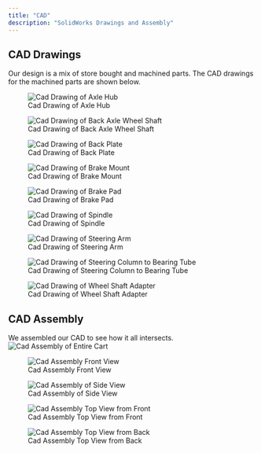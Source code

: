 ```yaml
---
title: "CAD"
description: "SolidWorks Drawings and Assembly"
---
```

## CAD Drawings

Our design is a mix of store bought and machined parts. The CAD drawings for the machined parts are shown below.

![Cad Drawing of Axle Hub](cadDrawings/AxleHubSS.png)

![Cad Drawing of Back Axle Wheel Shaft](cadDrawings/BackAxleWheelShaftSS.png)

![Cad Drawing of Back Plate](cadDrawings/BackPlateSS.png)

![Cad Drawing of Brake Mount](cadDrawings/brakemountSS.png)

![Cad Drawing of Brake Pad](cadDrawings/BrakePadSS.png)

![Cad Drawing of Spindle](cadDrawings/SpindleSS1.png)

![Cad Drawing of Steering Arm](cadDrawings/SteeringArmSS.png)

![Cad Drawing of Steering Column to Bearing Tube](cadDrawings/steeringColumnToBearingTubeSS.png)

![Cad Drawing of Wheel Shaft Adapter](cadDrawings/wheelShaftAdapterSS.png)

## CAD Assembly
We assembled our CAD to see how it all intersects. 
![Cad Assembly of Entire Cart](cadDrawings/assem1.png)

<!-- ![Cad Drawing of Wheel Shaft Adapter](cadDrawings/assem2.png) -->

![Cad Assembly Front View](cadDrawings/assem3.png)

![Cad Assembly of Side View](cadDrawings/assem4.png)

![Cad Assembly Top View from Front](cadDrawings/assem5.png)

![Cad Assembly Top View from Back](cadDrawings/assem6.png)






